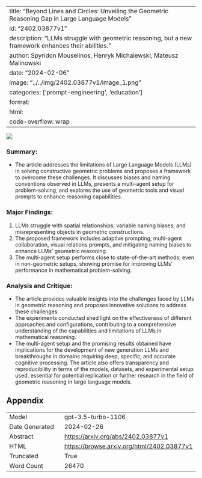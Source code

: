 
---
title: "Beyond Lines and Circles: Unveiling the Geometric Reasoning Gap in Large Language Models"
id: "2402.03877v1"
description: "LLMs struggle with geometric reasoning, but a new framework enhances their abilities."
author: Spyridon Mouselinos, Henryk Michalewski, Mateusz Malinowski
date: "2024-02-06"
image: "../../img/2402.03877v1/image_1.png"
categories: ['prompt-engineering', 'education']
format:
  html:
    code-overflow: wrap
---

![](../../img/2402.03877v1/image_1.png)

### Summary:
- The article addresses the limitations of Large Language Models (LLMs) in solving constructive geometric problems and proposes a framework to overcome these challenges. It discusses biases and naming conventions observed in LLMs, presents a multi-agent setup for problem-solving, and explores the use of geometric tools and visual prompts to enhance reasoning capabilities.

### Major Findings:
1. LLMs struggle with spatial relationships, variable naming biases, and misrepresenting objects in geometric constructions.
2. The proposed framework includes adaptive prompting, multi-agent collaboration, visual relations prompts, and mitigating naming biases to enhance LLMs' geometric reasoning.
3. The multi-agent setup performs close to state-of-the-art methods, even in non-geometric setups, showing promise for improving LLMs' performance in mathematical problem-solving.

### Analysis and Critique:
- The article provides valuable insights into the challenges faced by LLMs in geometric reasoning and proposes innovative solutions to address these challenges.
- The experiments conducted shed light on the effectiveness of different approaches and configurations, contributing to a comprehensive understanding of the capabilities and limitations of LLMs in mathematical reasoning.
- The multi-agent setup and the promising results obtained have implications for the development of new generation LLMs and breakthroughs in domains requiring deep, specific, and accurate cognitive processing. The article also offers transparency and reproducibility in terms of the models, datasets, and experimental setup used, essential for potential replication or further research in the field of geometric reasoning in large language models.

## Appendix

|          |          |
|----------|----------|
| Model     | gpt-3.5-turbo-1106       |
| Date Generated     | 2024-02-26       |
| Abstract | [https://arxiv.org/abs/2402.03877v1](https://arxiv.org/abs/2402.03877v1)        |
| HTML     | [https://browse.arxiv.org/html/2402.03877v1](https://browse.arxiv.org/html/2402.03877v1)       |
| Truncated       | True       |
| Word Count       | 26470       |
